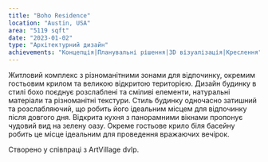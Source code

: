 ```yaml
---
title: "Boho Residence"
location: "Austin, USA"
area: "5119 sqft"
date: "2023-01-02"
type: "Архітектурний дизайн"
achievements: "Концепція|Планувальні рішення|3D візуалізація|Креслення"
---
```


Житловий комплекс з різноманітними зонами для відпочинку, окремим гостьовим крилом та великою відкритою територією.
Дизайн будинку в стилі бохо поєднує розслаблені та сміливі елементи, натуральні матеріали та різноманітні текстури. Стиль будинку одночасно затишний та розслабляючий, що робить його ідеальним місцем для відпочинку після довгого дня.
Відкрита кухня з панорамними вікнами пропонує чудовий вид на зелену оазу.
Окреме гостьове крило біля басейну робить це місце ідеальним для проведення вражаючих вечірок.

Створено у співпраці з ArtVillage dvlp.
